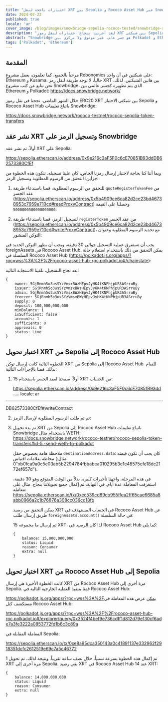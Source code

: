 ```yaml
---
title: "اختبارات ناجحة لنقل XRT بين Sepolia و Rococo Asset Hub عبر Snowbridge"
date: 2024-07-22
published: true
locale: 'ar'
cover_image: /blog/images/snowbridge-sepolia-rococo-tested/snowbridge-sepolia-rococo-tested.png
description: "لقد أجرينا بنجاح اختبارات لنقل رموز XRT بين شبكتي Sepolia و Rococo Asset Hub باستخدام بروتوكول Snowbridge."
abstract: "Snowbridge هو جسر عام، غير موثوق ولا مركزي بين Polkadot و Ethereum."
tags: ['Polkadot', 'Ethereum']
---
```


## المقدمة

مرحباً بالجميع، كما تعلمون، يعمل مشروع Robonomics على شبكتين في آن واحد: Ethereum و Kusama. حالياً، لا توجد طريقة لنقل رمز XRT بين هاتين الشبكتين. لذلك، نحن نتابع عن كثب مشروع Snowbridge، الذي يتم تطويره كجسر عالمي بين Ethereum و Polkadot: https://docs.snowbridge.network/

خلال الشهر الماضي، نجحنا في نقل رموز ERC20 XRT بين شبكتي الاختبار Sepolia و Rococo Asset Hub باتباع تعليمات Snowbridge:

https://docs.snowbridge.network/rococo-testnet/rococo-sepolia-token-transfers

## نشر عقد XRT وتسجيل الرمز على Snowbridge

أولاً، تم نشر عقد XRT على Sepolia:

https://sepolia.etherscan.io/address/0x9e216c3aF5F0c6cE70851B93ddDB62573380CfEf

وبما أننا كنا بحاجة لاختبار إرسال رمزنا الخاص، كان علينا تسجيله. تتكون هذه الخطوة من جزأين: التحقق من الرسوم المطلوبة وتسجيل الرمز:

1. للتحقق من الرسوم المطلوبة، قمنا باستدعاء طريقة `quoteRegisterTokenFee` من عقد الجسر (https://sepolia.etherscan.io/address/0x5b4909ce6ca82d2ce23bd46738953c7959e710cd#readProxyContract) وحصلنا على القيمة `5000000500000000000`:
<RbImage zoom src="/blog/images/snowbridge-sepolia-rococo-tested/quoteRegisterTokenFee.png" alt="quoteRegisterTokenFee" />

2. لتسجيل الرمز، قمنا باستدعاء طريقة `registerToken` من عقد الجسر (https://sepolia.etherscan.io/address/0x5b4909ce6ca82d2ce23bd46738953c7959e710cd#writeProxyContract)، مع تحديد الرسوم المطلوبة وعنوان التوكن المنشور:
<RbImage zoom src="/blog/images/snowbridge-sepolia-rococo-tested/registerToken.png" alt="registerToken" />

يجب أن تستغرق عملية التسجيل حوالي 30 دقيقة، ويجب أن يظهر التوكن الجديد في foreignAssets في Rococo Asset Hub. يمكن التحقق من ذلك باستخدام استعلام حالة السلسلة في Rococo Asset Hub (https://polkadot.js.org/apps/?rpc=wss%3A%2F%2Frococo-asset-hub-rpc.polkadot.io#/chainstate):
<RbImage zoom src="/blog/images/snowbridge-sepolia-rococo-tested/foreign_asset_query.png" alt="Check if token registered" />

بعد نجاح التسجيل، تلقينا الاستجابة التالية:
```
{
    owner: 5GjRnmh5o3usSYzVmsxBWzHEpvJyHK4tKNPhjpUR3ASrruBy
    issuer: 5GjRnmh5o3usSYzVmsxBWzHEpvJyHK4tKNPhjpUR3ASrruBy
    admin: 5GjRnmh5o3usSYzVmsxBWzHEpvJyHK4tKNPhjpUR3ASrruBy
    freezer: 5GjRnmh5o3usSYzVmsxBWzHEpvJyHK4tKNPhjpUR3ASrruBy
    supply: 0
    deposit: 100,000,000,000
    minBalance: 1
    isSufficient: false
    accounts: 1
    sufficients: 0
    approvals: 0
    status: Live
}
```

## اختبار تحويل XRT من Sepolia إلى Rococo Asset Hub

الخطوة التالية كانت إرسال توكن XRT من Sepolia إلى Rococo Asset Hub. للقيام بذلك، قمنا بالإجراءات التالية:

1. أولاً، سمحنا لعقد الجسر باستخدام 15 XRT من الحساب:

    https://sepolia.etherscan.io/address/0x9e216c3aF5F0c6cE70851B93dd---
locale: ar
---

DB62573380CfEf#writeContract
    <RbImage zoom src="/blog/images/snowbridge-sepolia-rococo-tested/xrt_approve_snowbridge_as_spender.png" alt="الموافقة على XRT كمُنفق" />

2. ثم تم طلب الرسوم المطلوبة لإرسال الرمز:
    <RbImage zoom src="/blog/images/snowbridge-sepolia-rococo-tested/quoteSendTokenFee.png" alt="quoteSendTokenFee" />

3. تم بدء تحويل XRT من Sepolia إلى Rococo Asset Hub باتباع تعليمات Snowbridge باستخدام مثال WETH: https://docs.snowbridge.network/rococo-testnet/rococo-sepolia-token-transfers#id-5.-send-weth-to-polkadot
    
    ملاحظة هامة بخصوص حقل `destinationAddress.data`: كان يجب أن تكون قيمته محاطة بعلامات اقتباس (مثال: "0xb0fca9a0c5e03ab5b2294784fbbabea010295b3e1e48575cfe18dc2172ef657d").

    في هذه المرحلة، واجهنا تأخيرات كبيرة. بدلاً من الوقت المتوقع وهو 30 دقيقة، استغرقت المعاملة عدة أيام. في النهاية، تم إكمال جميع تحويلاتنا بنجاح.
    مثال على معاملة: https://sepolia.etherscan.io/tx/0xec539cd89cb955ffea2ff65cae6685a8abb0966a2c1b76876a308cc036cd18fb

    يمكن التحقق من رصيد XRT في الحساب المستهدف في Rococo Asset Hub عن طريق إرسال طلب `foreignAssets.account()` في حالة السلسلة:
    <RbImage zoom src="/blog/images/snowbridge-sepolia-rococo-tested/example_of_foreignAssets_account.png" alt="مثال على foreignAssets.account" />

    تم إرسال ما مجموعه 15 XRT، لذا كان الرصيد في Rococo Asset Hub كما يلي:
    ```
    {
        balance: 15,000,000,000
        status: Liquid
        reason: Consumer
        extra: null
    }
    ```

## اختبار تحويل XRT من Rococo Asset Hub إلى Sepolia

كانت الخطوة الأخيرة هي إرسال XRT من Rococo Asset Hub مرة أخرى إلى Sepolia. قمنا بتنفيذ العملية الخارجية التالية في Rococo Asset Hub:

https://polkadot.js.org/apps/?rpc=wss%3A%2Fيمكن عرض هذه المعاملة في مستكشف كتل Rococo Asset Hub:

https://polkadot.js.org/apps/?rpc=wss%3A%2F%2Frococo-asset-hub-rpc.polkadot.io#/explorer/query/0x3524f4bef9e736cdff1d812d79e130cf6ade7a3fe3222a0853772fd1b6c3c89a

المعاملة المقابلة في Sepolia:

https://sepolia.etherscan.io/tx/0xe8a95dca350143a0c41891137e332962f2918351dcfc2612519e69c7a5c46772

تم إكمال هذه الخطوة بسرعة نسبياً، خلال نصف ساعة تقريباً. ونتيجة لذلك، تم تحويل 1 XRT مرة أخرى إلى Sepolia. بقي رصيد XRT في Rococo Asset Hub عند 14 XRT:

```
{
    balance: 14,000,000,000
    status: Liquid
    reason: Consumer
    extra: null
}
```